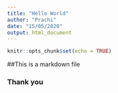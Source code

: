 ```yaml
---
title: "Hello World"
author: "Prachi"
date: "15/05/2020"
output: html_document
---
```


```r
knitr::opts_chunk$set(echo = TRUE)
```

























































##This is a markdown file













### Thank you